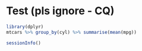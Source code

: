 # Test (pls ignore - CQ)

```r
library(dplyr)
mtcars %>% group_by(cyl) %>% summarise(mean(mpg))

sessionInfo()
```

